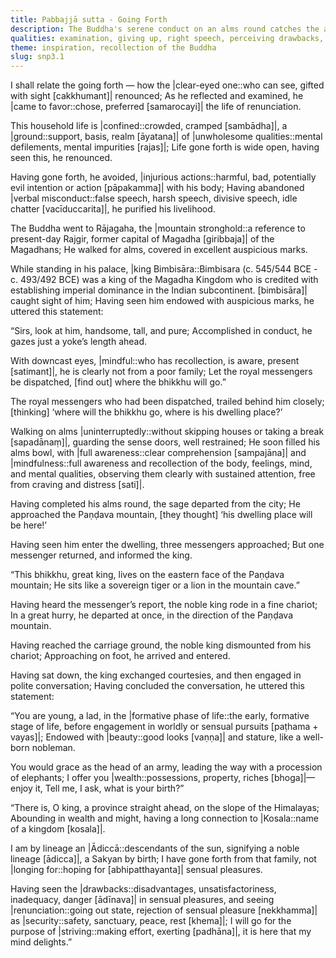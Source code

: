 ```yaml
---
title: Pabbajjā sutta - Going Forth
description: The Buddha's serene conduct on an alms round catches the attention of King Bimbisāra. In the ensuing encounter, the king offers him wealth and royal pleasures, but the Buddha shares his insight on the drawbacks in sensual pleasures, his view of renunciation as security and where his mind delights in.
qualities: examination, giving up, right speech, perceiving drawbacks, safety, right effort
theme: inspiration, recollection of the Buddha
slug: snp3.1
---
```


I shall relate the going forth —
how the |clear-eyed one::who can see, gifted with sight [cakkhumant]| renounced;
As he reflected and examined,
he |came to favor::chose, preferred [samarocayi]| the life of renunciation.

This household life is |confined::crowded, cramped [sambādha]|,
a |ground::support, basis, realm [āyatana]| of |unwholesome qualities::mental defilements, mental impurities [rajas]|;
Life gone forth is wide open,
having seen this, he renounced.

Having gone forth, he avoided,
|injurious actions::harmful, bad, potentially evil intention or action [pāpakamma]| with his body;
Having abandoned |verbal misconduct::false speech, harsh speech, divisive speech, idle chatter [vacīduccarita]|,
he purified his livelihood.

The Buddha went to Rājagaha,
the |mountain stronghold::a reference to present-day Rajgir, former capital of Magadha [giribbaja]| of the Magadhans;
He walked for alms,
covered in excellent auspicious marks.

While standing in his palace,
|king Bimbisāra::Bimbisara (c. 545/544 BCE - c. 493/492 BCE) was a king of the Magadha Kingdom who is credited with establishing imperial dominance in the Indian subcontinent. [bimbisāra]| caught sight of him;
Having seen him endowed with auspicious marks,
he uttered this statement:

“Sirs, look at him,
handsome, tall, and pure;
Accomplished in conduct,
he gazes just a yoke’s length ahead.

With downcast eyes, |mindful::who has recollection, is aware, present [satimant]|,
he is clearly not from a poor family;
Let the royal messengers be dispatched,
[find out] where the bhikkhu will go.”

The royal messengers who had been dispatched,
trailed behind him closely;
[thinking] ‘where will the bhikkhu go,
where is his dwelling place?’

Walking on alms |uninterruptedly::without skipping houses or taking a break [sapadānaṃ]|,
guarding the sense doors, well restrained;
He soon filled his alms bowl,
with |full awareness::clear comprehension [sampajāna]| and |mindfulness::full awareness and recollection of the body, feelings, mind, and mental qualities, observing them clearly with sustained attention, free from craving and distress [sati]|.

Having completed his alms round,
the sage departed from the city;
He approached the Paṇḍava mountain,
[they thought] ‘his dwelling place will be here!’

Having seen him enter the dwelling,
three messengers approached;
But one messenger returned,
and informed the king.

“This bhikkhu, great king,
lives on the eastern face of the Paṇḍava mountain;
He sits like a sovereign tiger
or a lion in the mountain cave.”

Having heard the messenger’s report,
the noble king rode in a fine chariot;
In a great hurry, he departed at once,
in the direction of the Paṇḍava mountain.

Having reached the carriage ground,
the noble king dismounted from his chariot;
Approaching on foot,
he arrived and entered.

Having sat down, the king exchanged courtesies,
and then engaged in polite conversation;
Having concluded the conversation,
he uttered this statement:

“You are young, a lad,
in the |formative phase of life::the early, formative stage of life, before engagement in worldly or sensual pursuits [paṭhama + vayas]|;
Endowed with |beauty::good looks [vaṇṇa]| and stature,
like a well-born nobleman.

You would grace as the head of an army,
leading the way with a procession of elephants;
I offer you |wealth::possessions, property, riches [bhoga]|—enjoy it,
Tell me, I ask, what is your birth?”

“There is, O king, a province straight ahead,
on the slope of the Himalayas;
Abounding in wealth and might,
having a long connection to |Kosala::name of a kingdom [kosala]|.

I am by lineage an |Ādiccā::descendants of the sun, signifying a noble lineage [ādicca]|,
a Sakyan by birth;
I have gone forth from that family,
not |longing for::hoping for [abhipatthayanta]| sensual pleasures.

Having seen the |drawbacks::disadvantages, unsatisfactoriness, inadequacy, danger [ādīnava]| in sensual pleasures,
and seeing |renunciation::going out state, rejection of sensual pleasure [nekkhamma]| as |security::safety, sanctuary, peace, rest [khema]|;
I will go for the purpose of |striving::making effort, exerting [padhāna]|,
it is here that my mind delights.”
